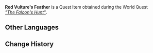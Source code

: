 {{Item Infobox
|id           = 120201
|image        = Item Red Vultures Feather.png
|type         = Quest Items
|description  = The feathers that abet a red vulture's ability of flight. It can be used to create vibrant pigments... Or even lethal poisons.
|source1      = [["The Falcon's Hunt"]]
}}
'''Red Vulture's Feather''' is a Quest Item obtained during the World Quest ''[["The Falcon's Hunt"]]''.

==Other Languages==
{{Other Languages
|default_hidden = 1
|en      = Red Vulture's Feather
|zhs     = 赤鹫翎羽
|zhs_rm  = Chìjiù Língyǔ
|zht     = 赤鷲翎羽
|zht_rm  = Chìjiù Língyǔ
|ja      = 赤鷲の羽根
|ja_rm   = Aka-washi no Hane
|ko      = 붉은 독수리 깃털
|es      = Pluma de buitre escarlata
|fr      = Plume de Vautour rouge
|ru      = Перо красного стервятника
|th      = ขนนกแร้งสีชาด
|th_rm   = 
|vi      = Lông Kền Kền Đỏ
|de      = Feder eines Rotgeiers
|id      = Bulu Red Vulture
|pt      = Pena de Abutre Vermelho
|tr      = Kızıl Akbaba Tüyü
|it      = Piuma d'Avvoltoio rosso
}}

==Change History==
{{Change History|3.4}}